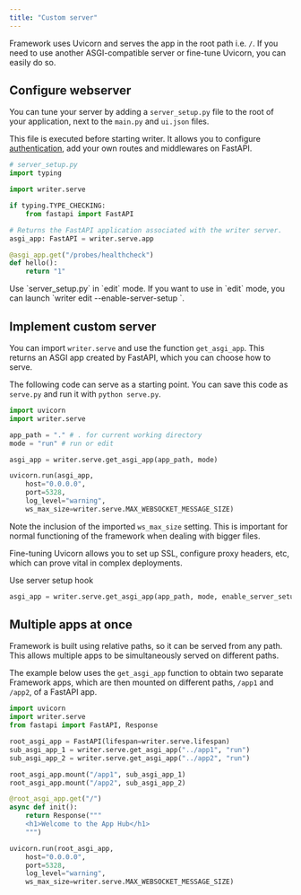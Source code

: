 ```yaml
---
title: "Custom server"
---
```


Framework uses Uvicorn and serves the app in the root path i.e. `/`. If you need to use another ASGI-compatible server or fine-tune Uvicorn, you can easily do so.

## Configure webserver

You can tune your server by adding a `server_setup.py` file to the root 
of your application, next to the `main.py` and `ui.json` files.

This file is executed before starting writer. It allows you to configure [authentication](./authentication.md),
add your own routes and middlewares on FastAPI. 

```python
# server_setup.py
import typing

import writer.serve

if typing.TYPE_CHECKING:
    from fastapi import FastAPI

# Returns the FastAPI application associated with the writer server.
asgi_app: FastAPI = writer.serve.app

@asgi_app.get("/probes/healthcheck")
def hello():
    return "1"
```
<Warning>
Use `server_setup.py` in `edit` mode. If you want to use in `edit` mode, you can launch `writer edit --enable-server-setup <app>`.
</Warning>

## Implement custom server

You can import `writer.serve` and use the function `get_asgi_app`. This returns an ASGI app created by FastAPI, which you can choose how to serve.

The following code can serve as a starting point. You can save this code as `serve.py` and run it with `python serve.py`.

```py
import uvicorn
import writer.serve

app_path = "." # . for current working directory
mode = "run" # run or edit

asgi_app = writer.serve.get_asgi_app(app_path, mode)

uvicorn.run(asgi_app,
    host="0.0.0.0",
    port=5328,
    log_level="warning",
    ws_max_size=writer.serve.MAX_WEBSOCKET_MESSAGE_SIZE)
```

Note the inclusion of the imported `ws_max_size` setting. This is important for normal functioning of the framework when dealing with bigger files.

Fine-tuning Uvicorn allows you to set up SSL, configure proxy headers, etc, which can prove vital in complex deployments.

Use server setup hook
```python
asgi_app = writer.serve.get_asgi_app(app_path, mode, enable_server_setup=True)
```

## Multiple apps at once

Framework is built using relative paths, so it can be served from any path. This allows multiple apps to be simultaneously served on different paths.

The example below uses the `get_asgi_app` function to obtain two separate Framework apps, which are then mounted on different paths, `/app1` and `/app2`, of a FastAPI app.

```py
import uvicorn
import writer.serve
from fastapi import FastAPI, Response

root_asgi_app = FastAPI(lifespan=writer.serve.lifespan)
sub_asgi_app_1 = writer.serve.get_asgi_app("../app1", "run")
sub_asgi_app_2 = writer.serve.get_asgi_app("../app2", "run")

root_asgi_app.mount("/app1", sub_asgi_app_1)
root_asgi_app.mount("/app2", sub_asgi_app_2)

@root_asgi_app.get("/")
async def init():
    return Response("""
    <h1>Welcome to the App Hub</h1>
    """)

uvicorn.run(root_asgi_app,
    host="0.0.0.0",
    port=5328,
    log_level="warning",
    ws_max_size=writer.serve.MAX_WEBSOCKET_MESSAGE_SIZE)
```
